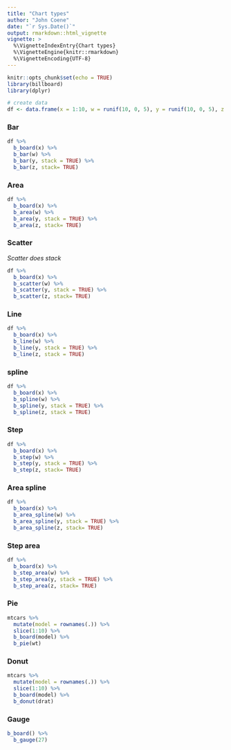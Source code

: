 ```yaml
---
title: "Chart types"
author: "John Coene"
date: "`r Sys.Date()`"
output: rmarkdown::html_vignette
vignette: >
  %\VignetteIndexEntry{Chart types}
  %\VignetteEngine{knitr::rmarkdown}
  %\VignetteEncoding{UTF-8}
---
```


```r
knitr::opts_chunk$set(echo = TRUE)
library(billboard)
library(dplyr)
```

```r
# create data
df <- data.frame(x = 1:10, w = runif(10, 0, 5), y = runif(10, 0, 5), z = runif(10, 0, 5))
```

### Bar

```r
df %>%
  b_board(x) %>%
  b_bar(w) %>% 
  b_bar(y, stack = TRUE) %>% 
  b_bar(z, stack= TRUE)
```

### Area

```r
df %>%
  b_board(x) %>%
  b_area(w) %>% 
  b_area(y, stack = TRUE) %>% 
  b_area(z, stack= TRUE)
```

### Scatter

*Scatter does stack*

```r
df %>%
  b_board(x) %>%
  b_scatter(w) %>% 
  b_scatter(y, stack = TRUE) %>% 
  b_scatter(z, stack= TRUE)
```

### Line

```r
df %>%
  b_board(x) %>%
  b_line(w) %>%
  b_line(y, stack = TRUE) %>% 
  b_line(z, stack = TRUE)
```

### spline

```r
df %>%
  b_board(x) %>%
  b_spline(w) %>%
  b_spline(y, stack = TRUE) %>% 
  b_spline(z, stack = TRUE)
```

### Step

```r
df %>%
  b_board(x) %>%
  b_step(w) %>% 
  b_step(y, stack = TRUE) %>% 
  b_step(z, stack= TRUE)
```

### Area spline

```r
df %>%
  b_board(x) %>%
  b_area_spline(w) %>% 
  b_area_spline(y, stack = TRUE) %>% 
  b_area_spline(z, stack= TRUE)
```

### Step area

```r
df %>%
  b_board(x) %>%
  b_step_area(w) %>% 
  b_step_area(y, stack = TRUE) %>% 
  b_step_area(z, stack= TRUE)
```

### Pie

```r
mtcars %>% 
  mutate(model = rownames(.)) %>% 
  slice(1:10) %>% 
  b_board(model) %>% 
  b_pie(wt) 
```

### Donut

```r
mtcars %>% 
  mutate(model = rownames(.)) %>% 
  slice(1:10) %>% 
  b_board(model) %>% 
  b_donut(drat) 
```

### Gauge

```r
b_board() %>% 
  b_gauge(27)
```
